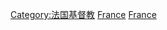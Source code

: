 {{Category main}}

[[Category:法国基督教|Category:法国基督教]]
[[Category:歐洲天主教|France]]
[[Category:各国天主教|France]]